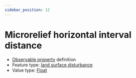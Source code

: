 ```yaml
---
sidebar_position: 12
---
```



# Microrelief horizontal interval distance

- [Observable property](/viewers/dawe-vocabs?uri=https://linked.data.gov.au/def/nrm/22caefc0-0201-4bf2-a108-ef173d607bf4) definition
- Feature type: [land surface disturbance](http://linked.data.gov.au/def/tern-cv/7e256d28-e686-4b6a-b64a-ac1b1a8f164d)
- Value type: [Float](https://w3id.org/tern/ontologies/tern/Float)


<Example protocolModule="plot-soil-description" observableProperty="https://linked.data.gov.au/def/nrm/22caefc0-0201-4bf2-a108-ef173d607bf4" />
